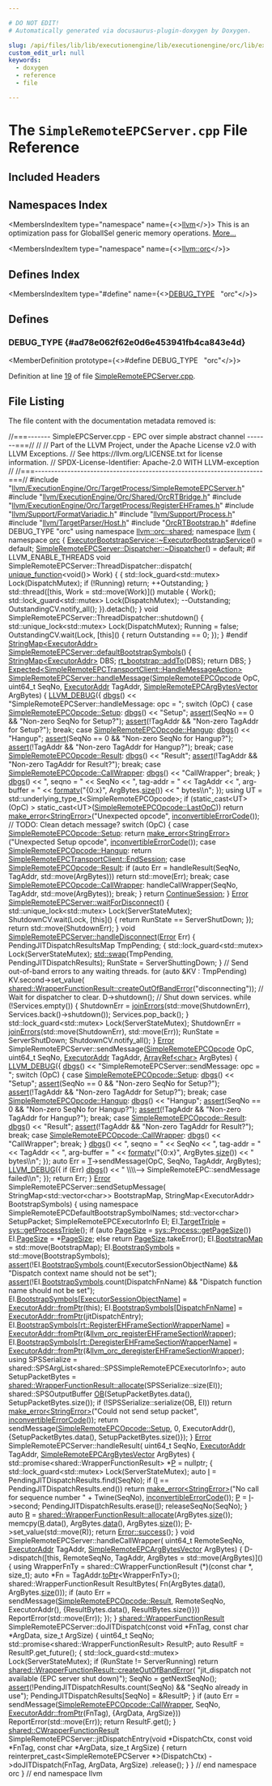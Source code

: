```yaml
---

# DO NOT EDIT!
# Automatically generated via docusaurus-plugin-doxygen by Doxygen.

slug: /api/files/lib/lib/executionengine/lib/executionengine/orc/lib/executionengine/orc/targetprocess/simpleremoteepcserver-cpp
custom_edit_url: null
keywords:
  - doxygen
  - reference
  - file

---
```





# The `SimpleRemoteEPCServer.cpp` File Reference

<DoxygenPage pluginConfig={pluginConfig}>



## Included Headers

<IncludesList>
<IncludesListItem
  filePath="llvm/ExecutionEngine/Orc/TargetProcess/SimpleRemoteEPCServer.h"
  permalink="/docs/api/files/include/include/llvm/include/llvm/executionengine/include/llvm/executionengine/orc/include/llvm/executionengine/orc/targetprocess/simpleremoteepcserver-h"
  isLocal="true" />
<IncludesListItem
  filePath="llvm/ExecutionEngine/Orc/Shared/OrcRTBridge.h"
  permalink="/docs/api/files/include/include/llvm/include/llvm/executionengine/include/llvm/executionengine/orc/include/llvm/executionengine/orc/shared/orcrtbridge-h"
  isLocal="true" />
<IncludesListItem
  filePath="llvm/ExecutionEngine/Orc/TargetProcess/RegisterEHFrames.h"
  permalink="/docs/api/files/include/include/llvm/include/llvm/executionengine/include/llvm/executionengine/orc/include/llvm/executionengine/orc/targetprocess/registerehframes-h"
  isLocal="true" />
<IncludesListItem
  filePath="llvm/Support/FormatVariadic.h"
  permalink="/docs/api/files/include/include/llvm/include/llvm/support/formatvariadic-h"
  isLocal="true" />
<IncludesListItem
  filePath="llvm/Support/Process.h"
  permalink="/docs/api/files/include/include/llvm/include/llvm/support/process-h"
  isLocal="true" />
<IncludesListItem
  filePath="llvm/TargetParser/Host.h"
  permalink="/docs/api/files/include/include/llvm/include/llvm/targetparser/host-h"
  isLocal="true" />
<IncludesListItem
  filePath="OrcRTBootstrap.h"
  permalink="/docs/api/files/lib/lib/executionengine/lib/executionengine/orc/lib/executionengine/orc/targetprocess/orcrtbootstrap-h"
  isLocal="true" />
</IncludesList>

## Namespaces Index

<MembersIndex>

<MembersIndexItem
  type="namespace"
  name={<><a href="/docs/api/namespaces/llvm">llvm</a></>}>
This is an optimization pass for GlobalISel generic memory operations. <a href="/docs/api/namespaces/llvm/#details">More...</a>
</MembersIndexItem>

<MembersIndexItem
  type="namespace"
  name={<><a href="/docs/api/namespaces/llvm/orc">llvm::orc</a></>}>
</MembersIndexItem>

</MembersIndex>

## Defines Index

<MembersIndex>

<MembersIndexItem
  type="#define"
  name={<><a href="#ad78e062f62e0d6e453941fb4ca843e4d">DEBUG&#95;TYPE</a>&nbsp;&nbsp;&nbsp;&quot;orc&quot;</>}>
</MembersIndexItem>

</MembersIndex>


<SectionDefinition>

## Defines

### DEBUG&#95;TYPE {#ad78e062f62e0d6e453941fb4ca843e4d}

<MemberDefinition
  prototype={<>#define DEBUG&#95;TYPE&nbsp;&nbsp;&nbsp;&quot;orc&quot;</>}>

Definition at line <a href="#l00019">19</a> of file <a href="/docs/api/files/lib/lib/executionengine/lib/executionengine/orc/lib/executionengine/orc/targetprocess/simpleremoteepcserver-cpp">SimpleRemoteEPCServer.cpp</a>.
</MemberDefinition>

</SectionDefinition>

## File Listing

The file content with the documentation metadata removed is:

<ProgramListing>

<Link id="l00001" /><CodeLine lineNumber="1"><Highlight kind="comment">//===------- SimpleEPCServer.cpp - EPC over simple abstract channel -------===//</Highlight><Highlight kind="normal"></Highlight></CodeLine>
<Link id="l00002" /><CodeLine lineNumber="2"><Highlight kind="normal"></Highlight><Highlight kind="comment">//</Highlight><Highlight kind="normal"></Highlight></CodeLine>
<Link id="l00003" /><CodeLine lineNumber="3"><Highlight kind="normal"></Highlight><Highlight kind="comment">// Part of the LLVM Project, under the Apache License v2.0 with LLVM Exceptions.</Highlight><Highlight kind="normal"></Highlight></CodeLine>
<Link id="l00004" /><CodeLine lineNumber="4"><Highlight kind="normal"></Highlight><Highlight kind="comment">// See https://llvm.org/LICENSE.txt for license information.</Highlight><Highlight kind="normal"></Highlight></CodeLine>
<Link id="l00005" /><CodeLine lineNumber="5"><Highlight kind="normal"></Highlight><Highlight kind="comment">// SPDX-License-Identifier: Apache-2.0 WITH LLVM-exception</Highlight><Highlight kind="normal"></Highlight></CodeLine>
<Link id="l00006" /><CodeLine lineNumber="6"><Highlight kind="normal"></Highlight><Highlight kind="comment">//</Highlight><Highlight kind="normal"></Highlight></CodeLine>
<Link id="l00007" /><CodeLine lineNumber="7"><Highlight kind="normal"></Highlight><Highlight kind="comment">//===----------------------------------------------------------------------===//</Highlight><Highlight kind="normal"></Highlight></CodeLine>
<Link id="l00008" /><CodeLine lineNumber="8"><Highlight kind="normal"></Highlight></CodeLine>
<Link id="l00009" /><CodeLine lineNumber="9"><Highlight kind="normal"></Highlight><Highlight kind="preprocessor">#include &quot;<a href="/docs/api/files/include/include/llvm/include/llvm/executionengine/include/llvm/executionengine/orc/include/llvm/executionengine/orc/targetprocess/simpleremoteepcserver-h">llvm/ExecutionEngine/Orc/TargetProcess/SimpleRemoteEPCServer.h</a>&quot;</Highlight><Highlight kind="normal"></Highlight></CodeLine>
<Link id="l00010" /><CodeLine lineNumber="10"><Highlight kind="normal"></Highlight></CodeLine>
<Link id="l00011" /><CodeLine lineNumber="11"><Highlight kind="normal"></Highlight><Highlight kind="preprocessor">#include &quot;<a href="/docs/api/files/include/include/llvm/include/llvm/executionengine/include/llvm/executionengine/orc/include/llvm/executionengine/orc/shared/orcrtbridge-h">llvm/ExecutionEngine/Orc/Shared/OrcRTBridge.h</a>&quot;</Highlight><Highlight kind="normal"></Highlight></CodeLine>
<Link id="l00012" /><CodeLine lineNumber="12"><Highlight kind="normal"></Highlight><Highlight kind="preprocessor">#include &quot;<a href="/docs/api/files/include/include/llvm/include/llvm/executionengine/include/llvm/executionengine/orc/include/llvm/executionengine/orc/targetprocess/registerehframes-h">llvm/ExecutionEngine/Orc/TargetProcess/RegisterEHFrames.h</a>&quot;</Highlight><Highlight kind="normal"></Highlight></CodeLine>
<Link id="l00013" /><CodeLine lineNumber="13"><Highlight kind="normal"></Highlight><Highlight kind="preprocessor">#include &quot;<a href="/docs/api/files/include/include/llvm/include/llvm/support/formatvariadic-h">llvm/Support/FormatVariadic.h</a>&quot;</Highlight><Highlight kind="normal"></Highlight></CodeLine>
<Link id="l00014" /><CodeLine lineNumber="14"><Highlight kind="normal"></Highlight><Highlight kind="preprocessor">#include &quot;<a href="/docs/api/files/include/include/llvm/include/llvm/support/process-h">llvm/Support/Process.h</a>&quot;</Highlight><Highlight kind="normal"></Highlight></CodeLine>
<Link id="l00015" /><CodeLine lineNumber="15"><Highlight kind="normal"></Highlight><Highlight kind="preprocessor">#include &quot;<a href="/docs/api/files/include/include/llvm/include/llvm/targetparser/host-h">llvm/TargetParser/Host.h</a>&quot;</Highlight><Highlight kind="normal"></Highlight></CodeLine>
<Link id="l00016" /><CodeLine lineNumber="16"><Highlight kind="normal"></Highlight></CodeLine>
<Link id="l00017" /><CodeLine lineNumber="17"><Highlight kind="normal"></Highlight><Highlight kind="preprocessor">#include &quot;<a href="/docs/api/files/lib/lib/executionengine/lib/executionengine/orc/lib/executionengine/orc/targetprocess/orcrtbootstrap-h">OrcRTBootstrap.h</a>&quot;</Highlight><Highlight kind="normal"></Highlight></CodeLine>
<Link id="l00018" /><CodeLine lineNumber="18"><Highlight kind="normal"></Highlight></CodeLine>
<Link id="l00019" /><CodeLine lineNumber="19" lineLink="#ad78e062f62e0d6e453941fb4ca843e4d"><Highlight kind="normal"></Highlight><Highlight kind="preprocessor">#define DEBUG&#95;TYPE &quot;orc&quot;</Highlight><Highlight kind="normal"></Highlight></CodeLine>
<Link id="l00020" /><CodeLine lineNumber="20"><Highlight kind="normal"></Highlight></CodeLine>
<Link id="l00021" /><CodeLine lineNumber="21"><Highlight kind="normal"></Highlight><Highlight kind="keyword">using namespace </Highlight><Highlight kind="normal"><a href="/docs/api/namespaces/llvm/orc/shared">llvm::orc::shared</a>;</Highlight></CodeLine>
<Link id="l00022" /><CodeLine lineNumber="22"><Highlight kind="normal"></Highlight></CodeLine>
<Link id="l00023" /><CodeLine lineNumber="23"><Highlight kind="normal"></Highlight><Highlight kind="keyword">namespace </Highlight><Highlight kind="normal"><a href="/docs/api/namespaces/llvm">llvm</a> &#123;</Highlight></CodeLine>
<Link id="l00024" /><CodeLine lineNumber="24"><Highlight kind="normal"></Highlight><Highlight kind="keyword">namespace </Highlight><Highlight kind="normal"><a href="/docs/api/namespaces/llvm/orc">orc</a> &#123;</Highlight></CodeLine>
<Link id="l00025" /><CodeLine lineNumber="25"><Highlight kind="normal"></Highlight></CodeLine>
<Link id="l00026" /><CodeLine lineNumber="26"><Highlight kind="normal"><a href="/docs/api/classes/llvm/orc/executorbootstrapservice/#a2d9f6a8c2986c72ab233201463e37190">ExecutorBootstrapService::~ExecutorBootstrapService</a>() = </Highlight><Highlight kind="keywordflow">default</Highlight><Highlight kind="normal">;</Highlight></CodeLine>
<Link id="l00027" /><CodeLine lineNumber="27"><Highlight kind="normal"></Highlight></CodeLine>
<Link id="l00028" /><CodeLine lineNumber="28"><Highlight kind="normal"><a href="/docs/api/classes/llvm/orc/simpleremoteepcserver/dispatcher/#a1fa8e79391c0da2479da4528abcc1664">SimpleRemoteEPCServer::Dispatcher::~Dispatcher</a>() = </Highlight><Highlight kind="keywordflow">default</Highlight><Highlight kind="normal">;</Highlight></CodeLine>
<Link id="l00029" /><CodeLine lineNumber="29"><Highlight kind="normal"></Highlight></CodeLine>
<Link id="l00030" /><CodeLine lineNumber="30"><Highlight kind="normal"></Highlight><Highlight kind="preprocessor">#if LLVM&#95;ENABLE&#95;THREADS</Highlight><Highlight kind="normal"></Highlight></CodeLine>
<Link id="l00031" /><CodeLine lineNumber="31"><Highlight kind="normal"></Highlight><Highlight kind="keywordtype">void</Highlight><Highlight kind="normal"> SimpleRemoteEPCServer::ThreadDispatcher::dispatch(</Highlight></CodeLine>
<Link id="l00032" /><CodeLine lineNumber="32"><Highlight kind="normal">    <a href="/docs/api/classes/llvm/unique-function">unique&#95;function</a>&lt;</Highlight><Highlight kind="keywordtype">void</Highlight><Highlight kind="normal">()&gt; Work) &#123;</Highlight></CodeLine>
<Link id="l00033" /><CodeLine lineNumber="33"><Highlight kind="normal">  &#123;</Highlight></CodeLine>
<Link id="l00034" /><CodeLine lineNumber="34"><Highlight kind="normal">    std::lock&#95;guard&lt;std::mutex&gt; Lock(DispatchMutex);</Highlight></CodeLine>
<Link id="l00035" /><CodeLine lineNumber="35"><Highlight kind="normal">    </Highlight><Highlight kind="keywordflow">if</Highlight><Highlight kind="normal"> (!Running)</Highlight></CodeLine>
<Link id="l00036" /><CodeLine lineNumber="36"><Highlight kind="normal">      </Highlight><Highlight kind="keywordflow">return</Highlight><Highlight kind="normal">;</Highlight></CodeLine>
<Link id="l00037" /><CodeLine lineNumber="37"><Highlight kind="normal">    ++Outstanding;</Highlight></CodeLine>
<Link id="l00038" /><CodeLine lineNumber="38"><Highlight kind="normal">  &#125;</Highlight></CodeLine>
<Link id="l00039" /><CodeLine lineNumber="39"><Highlight kind="normal"></Highlight></CodeLine>
<Link id="l00040" /><CodeLine lineNumber="40"><Highlight kind="normal">  std::thread(&#91;</Highlight><Highlight kind="keyword">this</Highlight><Highlight kind="normal">, Work = std::move(Work)&#93;() </Highlight><Highlight kind="keyword">mutable</Highlight><Highlight kind="normal"> &#123;</Highlight></CodeLine>
<Link id="l00041" /><CodeLine lineNumber="41"><Highlight kind="normal">    Work();</Highlight></CodeLine>
<Link id="l00042" /><CodeLine lineNumber="42"><Highlight kind="normal">    std::lock&#95;guard&lt;std::mutex&gt; Lock(DispatchMutex);</Highlight></CodeLine>
<Link id="l00043" /><CodeLine lineNumber="43"><Highlight kind="normal">    --Outstanding;</Highlight></CodeLine>
<Link id="l00044" /><CodeLine lineNumber="44"><Highlight kind="normal">    OutstandingCV.notify&#95;all();</Highlight></CodeLine>
<Link id="l00045" /><CodeLine lineNumber="45"><Highlight kind="normal">  &#125;).detach();</Highlight></CodeLine>
<Link id="l00046" /><CodeLine lineNumber="46"><Highlight kind="normal">&#125;</Highlight></CodeLine>
<Link id="l00047" /><CodeLine lineNumber="47"><Highlight kind="normal"></Highlight></CodeLine>
<Link id="l00048" /><CodeLine lineNumber="48"><Highlight kind="normal"></Highlight><Highlight kind="keywordtype">void</Highlight><Highlight kind="normal"> SimpleRemoteEPCServer::ThreadDispatcher::shutdown() &#123;</Highlight></CodeLine>
<Link id="l00049" /><CodeLine lineNumber="49"><Highlight kind="normal">  std::unique&#95;lock&lt;std::mutex&gt; Lock(DispatchMutex);</Highlight></CodeLine>
<Link id="l00050" /><CodeLine lineNumber="50"><Highlight kind="normal">  Running = </Highlight><Highlight kind="keyword">false</Highlight><Highlight kind="normal">;</Highlight></CodeLine>
<Link id="l00051" /><CodeLine lineNumber="51"><Highlight kind="normal">  OutstandingCV.wait(Lock, &#91;</Highlight><Highlight kind="keyword">this</Highlight><Highlight kind="normal">&#93;() &#123; </Highlight><Highlight kind="keywordflow">return</Highlight><Highlight kind="normal"> Outstanding == 0; &#125;);</Highlight></CodeLine>
<Link id="l00052" /><CodeLine lineNumber="52"><Highlight kind="normal">&#125;</Highlight></CodeLine>
<Link id="l00053" /><CodeLine lineNumber="53"><Highlight kind="normal"></Highlight><Highlight kind="preprocessor">#endif</Highlight><Highlight kind="normal"></Highlight></CodeLine>
<Link id="l00054" /><CodeLine lineNumber="54"><Highlight kind="normal"></Highlight></CodeLine>
<Link id="l00055" /><CodeLine lineNumber="55" lineLink="/docs/api/classes/llvm/orc/simpleremoteepcserver/#a0d4f063da3bf0cb25ecdf1d8efb56b11"><Highlight kind="normal"><a href="/docs/api/classes/llvm/stringmap">StringMap&lt;ExecutorAddr&gt;</a> <a href="/docs/api/classes/llvm/orc/simpleremoteepcserver/#a0d4f063da3bf0cb25ecdf1d8efb56b11">SimpleRemoteEPCServer::defaultBootstrapSymbols</a>() &#123;</Highlight></CodeLine>
<Link id="l00056" /><CodeLine lineNumber="56"><Highlight kind="normal">  <a href="/docs/api/classes/llvm/stringmap">StringMap&lt;ExecutorAddr&gt;</a> DBS;</Highlight></CodeLine>
<Link id="l00057" /><CodeLine lineNumber="57"><Highlight kind="normal">  <a href="/docs/api/namespaces/llvm/orc/rt-bootstrap/#a80380ad8a5c79d75366b0c1d968a4b7c">rt&#95;bootstrap::addTo</a>(DBS);</Highlight></CodeLine>
<Link id="l00058" /><CodeLine lineNumber="58"><Highlight kind="normal">  </Highlight><Highlight kind="keywordflow">return</Highlight><Highlight kind="normal"> DBS;</Highlight></CodeLine>
<Link id="l00059" /><CodeLine lineNumber="59"><Highlight kind="normal">&#125;</Highlight></CodeLine>
<Link id="l00060" /><CodeLine lineNumber="60"><Highlight kind="normal"></Highlight></CodeLine>
<Link id="l00061" /><CodeLine lineNumber="61"><Highlight kind="normal"><a href="/docs/api/classes/llvm/expected">Expected&lt;SimpleRemoteEPCTransportClient::HandleMessageAction&gt;</a></Highlight></CodeLine>
<Link id="l00062" /><CodeLine lineNumber="62" lineLink="/docs/api/classes/llvm/orc/simpleremoteepcserver/#a7cebd705ee395af11d16ce83bad8060e"><Highlight kind="normal"><a href="/docs/api/classes/llvm/orc/simpleremoteepcserver/#a7cebd705ee395af11d16ce83bad8060e">SimpleRemoteEPCServer::handleMessage</a>(<a href="/docs/api/namespaces/llvm/orc/#a1448b52253eb43f8f07b7f5d94336a47">SimpleRemoteEPCOpcode</a> OpC, uint64&#95;t SeqNo,</Highlight></CodeLine>
<Link id="l00063" /><CodeLine lineNumber="63"><Highlight kind="normal">                                     <a href="/docs/api/classes/llvm/orc/executoraddr">ExecutorAddr</a> TagAddr,</Highlight></CodeLine>
<Link id="l00064" /><CodeLine lineNumber="64"><Highlight kind="normal">                                     <a href="/docs/api/namespaces/llvm/orc/#a7b57ebab4d32c81530df07ac39a3b0ca">SimpleRemoteEPCArgBytesVector</a> ArgBytes) &#123;</Highlight></CodeLine>
<Link id="l00065" /><CodeLine lineNumber="65"><Highlight kind="normal"></Highlight></CodeLine>
<Link id="l00066" /><CodeLine lineNumber="66"><Highlight kind="normal">  <a href="/docs/api/files/include/include/llvm/include/llvm/support/debug-h/#a196897517069dda1bdb549e24468f7d7">LLVM&#95;DEBUG</a>(&#123;</Highlight></CodeLine>
<Link id="l00067" /><CodeLine lineNumber="67"><Highlight kind="normal">    <a href="/docs/api/namespaces/llvm/#a7c46c742c31be54870e2038048e6b391">dbgs</a>() &lt;&lt; </Highlight><Highlight kind="stringliteral">&quot;SimpleRemoteEPCServer::handleMessage: opc = &quot;</Highlight><Highlight kind="normal">;</Highlight></CodeLine>
<Link id="l00068" /><CodeLine lineNumber="68"><Highlight kind="normal">    </Highlight><Highlight kind="keywordflow">switch</Highlight><Highlight kind="normal"> (OpC) &#123;</Highlight></CodeLine>
<Link id="l00069" /><CodeLine lineNumber="69"><Highlight kind="normal">    </Highlight><Highlight kind="keywordflow">case</Highlight><Highlight kind="normal"> <a href="/docs/api/namespaces/llvm/orc/#a1448b52253eb43f8f07b7f5d94336a47aad2376beebecdcf7846ba973fa1a005b">SimpleRemoteEPCOpcode::Setup</a>:</Highlight></CodeLine>
<Link id="l00070" /><CodeLine lineNumber="70"><Highlight kind="normal">      <a href="/docs/api/namespaces/llvm/#a7c46c742c31be54870e2038048e6b391">dbgs</a>() &lt;&lt; </Highlight><Highlight kind="stringliteral">&quot;Setup&quot;</Highlight><Highlight kind="normal">;</Highlight></CodeLine>
<Link id="l00071" /><CodeLine lineNumber="71"><Highlight kind="normal">      <a href="/docs/api/files/lib/lib/target/lib/target/amdgpu/silowercontrolflow-cpp/#a4868c5d81c5ccc98c47aeab6244346a0">assert</a>(SeqNo == 0 &amp;&amp; </Highlight><Highlight kind="stringliteral">&quot;Non-zero SeqNo for Setup?&quot;</Highlight><Highlight kind="normal">);</Highlight></CodeLine>
<Link id="l00072" /><CodeLine lineNumber="72"><Highlight kind="normal">      <a href="/docs/api/files/lib/lib/target/lib/target/amdgpu/silowercontrolflow-cpp/#a4868c5d81c5ccc98c47aeab6244346a0">assert</a>(!TagAddr &amp;&amp; </Highlight><Highlight kind="stringliteral">&quot;Non-zero TagAddr for Setup?&quot;</Highlight><Highlight kind="normal">);</Highlight></CodeLine>
<Link id="l00073" /><CodeLine lineNumber="73"><Highlight kind="normal">      </Highlight><Highlight kind="keywordflow">break</Highlight><Highlight kind="normal">;</Highlight></CodeLine>
<Link id="l00074" /><CodeLine lineNumber="74"><Highlight kind="normal">    </Highlight><Highlight kind="keywordflow">case</Highlight><Highlight kind="normal"> <a href="/docs/api/namespaces/llvm/orc/#a1448b52253eb43f8f07b7f5d94336a47a77bd384c19f071f8d0579398b90df0b6">SimpleRemoteEPCOpcode::Hangup</a>:</Highlight></CodeLine>
<Link id="l00075" /><CodeLine lineNumber="75"><Highlight kind="normal">      <a href="/docs/api/namespaces/llvm/#a7c46c742c31be54870e2038048e6b391">dbgs</a>() &lt;&lt; </Highlight><Highlight kind="stringliteral">&quot;Hangup&quot;</Highlight><Highlight kind="normal">;</Highlight></CodeLine>
<Link id="l00076" /><CodeLine lineNumber="76"><Highlight kind="normal">      <a href="/docs/api/files/lib/lib/target/lib/target/amdgpu/silowercontrolflow-cpp/#a4868c5d81c5ccc98c47aeab6244346a0">assert</a>(SeqNo == 0 &amp;&amp; </Highlight><Highlight kind="stringliteral">&quot;Non-zero SeqNo for Hangup?&quot;</Highlight><Highlight kind="normal">);</Highlight></CodeLine>
<Link id="l00077" /><CodeLine lineNumber="77"><Highlight kind="normal">      <a href="/docs/api/files/lib/lib/target/lib/target/amdgpu/silowercontrolflow-cpp/#a4868c5d81c5ccc98c47aeab6244346a0">assert</a>(!TagAddr &amp;&amp; </Highlight><Highlight kind="stringliteral">&quot;Non-zero TagAddr for Hangup?&quot;</Highlight><Highlight kind="normal">);</Highlight></CodeLine>
<Link id="l00078" /><CodeLine lineNumber="78"><Highlight kind="normal">      </Highlight><Highlight kind="keywordflow">break</Highlight><Highlight kind="normal">;</Highlight></CodeLine>
<Link id="l00079" /><CodeLine lineNumber="79"><Highlight kind="normal">    </Highlight><Highlight kind="keywordflow">case</Highlight><Highlight kind="normal"> <a href="/docs/api/namespaces/llvm/orc/#a1448b52253eb43f8f07b7f5d94336a47a8eea62084ca7e541d918e823422bd82e">SimpleRemoteEPCOpcode::Result</a>:</Highlight></CodeLine>
<Link id="l00080" /><CodeLine lineNumber="80"><Highlight kind="normal">      <a href="/docs/api/namespaces/llvm/#a7c46c742c31be54870e2038048e6b391">dbgs</a>() &lt;&lt; </Highlight><Highlight kind="stringliteral">&quot;Result&quot;</Highlight><Highlight kind="normal">;</Highlight></CodeLine>
<Link id="l00081" /><CodeLine lineNumber="81"><Highlight kind="normal">      <a href="/docs/api/files/lib/lib/target/lib/target/amdgpu/silowercontrolflow-cpp/#a4868c5d81c5ccc98c47aeab6244346a0">assert</a>(!TagAddr &amp;&amp; </Highlight><Highlight kind="stringliteral">&quot;Non-zero TagAddr for Result?&quot;</Highlight><Highlight kind="normal">);</Highlight></CodeLine>
<Link id="l00082" /><CodeLine lineNumber="82"><Highlight kind="normal">      </Highlight><Highlight kind="keywordflow">break</Highlight><Highlight kind="normal">;</Highlight></CodeLine>
<Link id="l00083" /><CodeLine lineNumber="83"><Highlight kind="normal">    </Highlight><Highlight kind="keywordflow">case</Highlight><Highlight kind="normal"> <a href="/docs/api/namespaces/llvm/orc/#a1448b52253eb43f8f07b7f5d94336a47a0fe959195d2bfd3ccc5cd9c358c4b561">SimpleRemoteEPCOpcode::CallWrapper</a>:</Highlight></CodeLine>
<Link id="l00084" /><CodeLine lineNumber="84"><Highlight kind="normal">      <a href="/docs/api/namespaces/llvm/#a7c46c742c31be54870e2038048e6b391">dbgs</a>() &lt;&lt; </Highlight><Highlight kind="stringliteral">&quot;CallWrapper&quot;</Highlight><Highlight kind="normal">;</Highlight></CodeLine>
<Link id="l00085" /><CodeLine lineNumber="85"><Highlight kind="normal">      </Highlight><Highlight kind="keywordflow">break</Highlight><Highlight kind="normal">;</Highlight></CodeLine>
<Link id="l00086" /><CodeLine lineNumber="86"><Highlight kind="normal">    &#125;</Highlight></CodeLine>
<Link id="l00087" /><CodeLine lineNumber="87"><Highlight kind="normal">    <a href="/docs/api/namespaces/llvm/#a7c46c742c31be54870e2038048e6b391">dbgs</a>() &lt;&lt; </Highlight><Highlight kind="stringliteral">&quot;, seqno = &quot;</Highlight><Highlight kind="normal"> &lt;&lt; SeqNo &lt;&lt; </Highlight><Highlight kind="stringliteral">&quot;, tag-addr = &quot;</Highlight><Highlight kind="normal"> &lt;&lt; TagAddr</Highlight></CodeLine>
<Link id="l00088" /><CodeLine lineNumber="88"><Highlight kind="normal">           &lt;&lt; </Highlight><Highlight kind="stringliteral">&quot;, arg-buffer = &quot;</Highlight><Highlight kind="normal"> &lt;&lt; <a href="/docs/api/namespaces/llvm/#a653cce37b80c03eebe7a00520a8eabb6">formatv</a>(</Highlight><Highlight kind="stringliteral">&quot;&#123;0:x&#125;&quot;</Highlight><Highlight kind="normal">, ArgBytes.<a href="/docs/api/classes/llvm/smallvectortemplatecommon/#a1c479a8c434377c2b8cb056bdfdfc201">size</a>())</Highlight></CodeLine>
<Link id="l00089" /><CodeLine lineNumber="89"><Highlight kind="normal">           &lt;&lt; </Highlight><Highlight kind="stringliteral">&quot; bytes\\n&quot;</Highlight><Highlight kind="normal">;</Highlight></CodeLine>
<Link id="l00090" /><CodeLine lineNumber="90"><Highlight kind="normal">  &#125;);</Highlight></CodeLine>
<Link id="l00091" /><CodeLine lineNumber="91"><Highlight kind="normal"></Highlight></CodeLine>
<Link id="l00092" /><CodeLine lineNumber="92"><Highlight kind="normal">  </Highlight><Highlight kind="keyword">using </Highlight><Highlight kind="normal">UT = std::underlying&#95;type&#95;t&lt;SimpleRemoteEPCOpcode&gt;;</Highlight></CodeLine>
<Link id="l00093" /><CodeLine lineNumber="93"><Highlight kind="normal">  </Highlight><Highlight kind="keywordflow">if</Highlight><Highlight kind="normal"> (</Highlight><Highlight kind="keyword">static&#95;cast&lt;</Highlight><Highlight kind="normal">UT</Highlight><Highlight kind="keyword">&gt;</Highlight><Highlight kind="normal">(OpC) &gt; </Highlight><Highlight kind="keyword">static&#95;cast&lt;</Highlight><Highlight kind="normal">UT</Highlight><Highlight kind="keyword">&gt;</Highlight><Highlight kind="normal">(<a href="/docs/api/namespaces/llvm/orc/#a1448b52253eb43f8f07b7f5d94336a47ac1412e64d00512f6facfacd333f8c2b3">SimpleRemoteEPCOpcode::LastOpC</a>))</Highlight></CodeLine>
<Link id="l00094" /><CodeLine lineNumber="94"><Highlight kind="normal">    </Highlight><Highlight kind="keywordflow">return</Highlight><Highlight kind="normal"> <a href="/docs/api/namespaces/llvm/#a9999bd897fc8a1648bd69b36fee2d357">make&#95;error&lt;StringError&gt;</a>(</Highlight><Highlight kind="stringliteral">&quot;Unexpected opcode&quot;</Highlight><Highlight kind="normal">,</Highlight></CodeLine>
<Link id="l00095" /><CodeLine lineNumber="95"><Highlight kind="normal">                                   <a href="/docs/api/namespaces/llvm/#a2b43c21951d0948b34bcf7019949032d">inconvertibleErrorCode</a>());</Highlight></CodeLine>
<Link id="l00096" /><CodeLine lineNumber="96"><Highlight kind="normal"></Highlight></CodeLine>
<Link id="l00097" /><CodeLine lineNumber="97"><Highlight kind="normal">  </Highlight><Highlight kind="comment">// TODO: Clean detach message?</Highlight><Highlight kind="normal"></Highlight></CodeLine>
<Link id="l00098" /><CodeLine lineNumber="98"><Highlight kind="normal">  </Highlight><Highlight kind="keywordflow">switch</Highlight><Highlight kind="normal"> (OpC) &#123;</Highlight></CodeLine>
<Link id="l00099" /><CodeLine lineNumber="99"><Highlight kind="normal">  </Highlight><Highlight kind="keywordflow">case</Highlight><Highlight kind="normal"> <a href="/docs/api/namespaces/llvm/orc/#a1448b52253eb43f8f07b7f5d94336a47aad2376beebecdcf7846ba973fa1a005b">SimpleRemoteEPCOpcode::Setup</a>:</Highlight></CodeLine>
<Link id="l00100" /><CodeLine lineNumber="100"><Highlight kind="normal">    </Highlight><Highlight kind="keywordflow">return</Highlight><Highlight kind="normal"> <a href="/docs/api/namespaces/llvm/#a9999bd897fc8a1648bd69b36fee2d357">make&#95;error&lt;StringError&gt;</a>(</Highlight><Highlight kind="stringliteral">&quot;Unexpected Setup opcode&quot;</Highlight><Highlight kind="normal">,</Highlight></CodeLine>
<Link id="l00101" /><CodeLine lineNumber="101"><Highlight kind="normal">                                   <a href="/docs/api/namespaces/llvm/#a2b43c21951d0948b34bcf7019949032d">inconvertibleErrorCode</a>());</Highlight></CodeLine>
<Link id="l00102" /><CodeLine lineNumber="102"><Highlight kind="normal">  </Highlight><Highlight kind="keywordflow">case</Highlight><Highlight kind="normal"> <a href="/docs/api/namespaces/llvm/orc/#a1448b52253eb43f8f07b7f5d94336a47a77bd384c19f071f8d0579398b90df0b6">SimpleRemoteEPCOpcode::Hangup</a>:</Highlight></CodeLine>
<Link id="l00103" /><CodeLine lineNumber="103"><Highlight kind="normal">    </Highlight><Highlight kind="keywordflow">return</Highlight><Highlight kind="normal"> <a href="/docs/api/classes/llvm/orc/simpleremoteepctransportclient/#a0cae86f42eaefdba4b602c77afb1e035abd48e7a3495d02791216dca8b8ad1837">SimpleRemoteEPCTransportClient::EndSession</a>;</Highlight></CodeLine>
<Link id="l00104" /><CodeLine lineNumber="104"><Highlight kind="normal">  </Highlight><Highlight kind="keywordflow">case</Highlight><Highlight kind="normal"> <a href="/docs/api/namespaces/llvm/orc/#a1448b52253eb43f8f07b7f5d94336a47a8eea62084ca7e541d918e823422bd82e">SimpleRemoteEPCOpcode::Result</a>:</Highlight></CodeLine>
<Link id="l00105" /><CodeLine lineNumber="105"><Highlight kind="normal">    </Highlight><Highlight kind="keywordflow">if</Highlight><Highlight kind="normal"> (</Highlight><Highlight kind="keyword">auto</Highlight><Highlight kind="normal"> Err = handleResult(SeqNo, TagAddr, std::move(ArgBytes)))</Highlight></CodeLine>
<Link id="l00106" /><CodeLine lineNumber="106"><Highlight kind="normal">      </Highlight><Highlight kind="keywordflow">return</Highlight><Highlight kind="normal"> std::move(Err);</Highlight></CodeLine>
<Link id="l00107" /><CodeLine lineNumber="107"><Highlight kind="normal">    </Highlight><Highlight kind="keywordflow">break</Highlight><Highlight kind="normal">;</Highlight></CodeLine>
<Link id="l00108" /><CodeLine lineNumber="108"><Highlight kind="normal">  </Highlight><Highlight kind="keywordflow">case</Highlight><Highlight kind="normal"> <a href="/docs/api/namespaces/llvm/orc/#a1448b52253eb43f8f07b7f5d94336a47a0fe959195d2bfd3ccc5cd9c358c4b561">SimpleRemoteEPCOpcode::CallWrapper</a>:</Highlight></CodeLine>
<Link id="l00109" /><CodeLine lineNumber="109"><Highlight kind="normal">    handleCallWrapper(SeqNo, TagAddr, std::move(ArgBytes));</Highlight></CodeLine>
<Link id="l00110" /><CodeLine lineNumber="110"><Highlight kind="normal">    </Highlight><Highlight kind="keywordflow">break</Highlight><Highlight kind="normal">;</Highlight></CodeLine>
<Link id="l00111" /><CodeLine lineNumber="111"><Highlight kind="normal">  &#125;</Highlight></CodeLine>
<Link id="l00112" /><CodeLine lineNumber="112"><Highlight kind="normal">  </Highlight><Highlight kind="keywordflow">return</Highlight><Highlight kind="normal"> <a href="/docs/api/classes/llvm/orc/simpleremoteepctransportclient/#a0cae86f42eaefdba4b602c77afb1e035a5e8b6f0100b3a1ab9b994fc190a1b14d">ContinueSession</a>;</Highlight></CodeLine>
<Link id="l00113" /><CodeLine lineNumber="113"><Highlight kind="normal">&#125;</Highlight></CodeLine>
<Link id="l00114" /><CodeLine lineNumber="114"><Highlight kind="normal"></Highlight></CodeLine>
<Link id="l00115" /><CodeLine lineNumber="115" lineLink="/docs/api/classes/llvm/orc/simpleremoteepcserver/#ae259ce83b3dc0da12f3e72749392bfe0"><Highlight kind="normal"><a href="/docs/api/classes/llvm/error">Error</a> <a href="/docs/api/classes/llvm/orc/simpleremoteepcserver/#ae259ce83b3dc0da12f3e72749392bfe0">SimpleRemoteEPCServer::waitForDisconnect</a>() &#123;</Highlight></CodeLine>
<Link id="l00116" /><CodeLine lineNumber="116"><Highlight kind="normal">  std::unique&#95;lock&lt;std::mutex&gt; Lock(ServerStateMutex);</Highlight></CodeLine>
<Link id="l00117" /><CodeLine lineNumber="117"><Highlight kind="normal">  ShutdownCV.wait(Lock, &#91;</Highlight><Highlight kind="keyword">this</Highlight><Highlight kind="normal">&#93;() &#123; </Highlight><Highlight kind="keywordflow">return</Highlight><Highlight kind="normal"> RunState == ServerShutDown; &#125;);</Highlight></CodeLine>
<Link id="l00118" /><CodeLine lineNumber="118"><Highlight kind="normal">  </Highlight><Highlight kind="keywordflow">return</Highlight><Highlight kind="normal"> std::move(ShutdownErr);</Highlight></CodeLine>
<Link id="l00119" /><CodeLine lineNumber="119"><Highlight kind="normal">&#125;</Highlight></CodeLine>
<Link id="l00120" /><CodeLine lineNumber="120"><Highlight kind="normal"></Highlight></CodeLine>
<Link id="l00121" /><CodeLine lineNumber="121" lineLink="/docs/api/classes/llvm/orc/simpleremoteepcserver/#aae9a77420cb32624ef47463b05ac6cb6"><Highlight kind="normal"></Highlight><Highlight kind="keywordtype">void</Highlight><Highlight kind="normal"> <a href="/docs/api/classes/llvm/orc/simpleremoteepcserver/#aae9a77420cb32624ef47463b05ac6cb6">SimpleRemoteEPCServer::handleDisconnect</a>(<a href="/docs/api/classes/llvm/error">Error</a> Err) &#123;</Highlight></CodeLine>
<Link id="l00122" /><CodeLine lineNumber="122"><Highlight kind="normal">  PendingJITDispatchResultsMap TmpPending;</Highlight></CodeLine>
<Link id="l00123" /><CodeLine lineNumber="123"><Highlight kind="normal"></Highlight></CodeLine>
<Link id="l00124" /><CodeLine lineNumber="124"><Highlight kind="normal">  &#123;</Highlight></CodeLine>
<Link id="l00125" /><CodeLine lineNumber="125"><Highlight kind="normal">    std::lock&#95;guard&lt;std::mutex&gt; Lock(ServerStateMutex);</Highlight></CodeLine>
<Link id="l00126" /><CodeLine lineNumber="126"><Highlight kind="normal">    <a href="/docs/api/namespaces/std/#ab8424022895aee3e366fb9a32f2883cb">std::swap</a>(TmpPending, PendingJITDispatchResults);</Highlight></CodeLine>
<Link id="l00127" /><CodeLine lineNumber="127"><Highlight kind="normal">    RunState = ServerShuttingDown;</Highlight></CodeLine>
<Link id="l00128" /><CodeLine lineNumber="128"><Highlight kind="normal">  &#125;</Highlight></CodeLine>
<Link id="l00129" /><CodeLine lineNumber="129"><Highlight kind="normal"></Highlight></CodeLine>
<Link id="l00130" /><CodeLine lineNumber="130"><Highlight kind="normal">  </Highlight><Highlight kind="comment">// Send out-of-band errors to any waiting threads.</Highlight><Highlight kind="normal"></Highlight></CodeLine>
<Link id="l00131" /><CodeLine lineNumber="131"><Highlight kind="normal">  </Highlight><Highlight kind="keywordflow">for</Highlight><Highlight kind="normal"> (</Highlight><Highlight kind="keyword">auto</Highlight><Highlight kind="normal"> &amp;KV : TmpPending)</Highlight></CodeLine>
<Link id="l00132" /><CodeLine lineNumber="132"><Highlight kind="normal">    KV.second-&gt;set&#95;value(</Highlight></CodeLine>
<Link id="l00133" /><CodeLine lineNumber="133"><Highlight kind="normal">        <a href="/docs/api/classes/llvm/orc/shared/wrapperfunctionresult/#ae0a341aa5651a0e6b296119ad73cdef5">shared::WrapperFunctionResult::createOutOfBandError</a>(</Highlight><Highlight kind="stringliteral">&quot;disconnecting&quot;</Highlight><Highlight kind="normal">));</Highlight></CodeLine>
<Link id="l00134" /><CodeLine lineNumber="134"><Highlight kind="normal"></Highlight></CodeLine>
<Link id="l00135" /><CodeLine lineNumber="135"><Highlight kind="normal">  </Highlight><Highlight kind="comment">// Wait for dispatcher to clear.</Highlight><Highlight kind="normal"></Highlight></CodeLine>
<Link id="l00136" /><CodeLine lineNumber="136"><Highlight kind="normal">  D-&gt;shutdown();</Highlight></CodeLine>
<Link id="l00137" /><CodeLine lineNumber="137"><Highlight kind="normal"></Highlight></CodeLine>
<Link id="l00138" /><CodeLine lineNumber="138"><Highlight kind="normal">  </Highlight><Highlight kind="comment">// Shut down services.</Highlight><Highlight kind="normal"></Highlight></CodeLine>
<Link id="l00139" /><CodeLine lineNumber="139"><Highlight kind="normal">  </Highlight><Highlight kind="keywordflow">while</Highlight><Highlight kind="normal"> (!Services.empty()) &#123;</Highlight></CodeLine>
<Link id="l00140" /><CodeLine lineNumber="140"><Highlight kind="normal">    ShutdownErr =</Highlight></CodeLine>
<Link id="l00141" /><CodeLine lineNumber="141"><Highlight kind="normal">      <a href="/docs/api/namespaces/llvm/#a71210b99d2ef87236d8505c1771a7ab1">joinErrors</a>(std::move(ShutdownErr), Services.back()-&gt;shutdown());</Highlight></CodeLine>
<Link id="l00142" /><CodeLine lineNumber="142"><Highlight kind="normal">    Services.pop&#95;back();</Highlight></CodeLine>
<Link id="l00143" /><CodeLine lineNumber="143"><Highlight kind="normal">  &#125;</Highlight></CodeLine>
<Link id="l00144" /><CodeLine lineNumber="144"><Highlight kind="normal"></Highlight></CodeLine>
<Link id="l00145" /><CodeLine lineNumber="145"><Highlight kind="normal">  std::lock&#95;guard&lt;std::mutex&gt; Lock(ServerStateMutex);</Highlight></CodeLine>
<Link id="l00146" /><CodeLine lineNumber="146"><Highlight kind="normal">  ShutdownErr = <a href="/docs/api/namespaces/llvm/#a71210b99d2ef87236d8505c1771a7ab1">joinErrors</a>(std::move(ShutdownErr), std::move(Err));</Highlight></CodeLine>
<Link id="l00147" /><CodeLine lineNumber="147"><Highlight kind="normal">  RunState = ServerShutDown;</Highlight></CodeLine>
<Link id="l00148" /><CodeLine lineNumber="148"><Highlight kind="normal">  ShutdownCV.notify&#95;all();</Highlight></CodeLine>
<Link id="l00149" /><CodeLine lineNumber="149"><Highlight kind="normal">&#125;</Highlight></CodeLine>
<Link id="l00150" /><CodeLine lineNumber="150"><Highlight kind="normal"></Highlight></CodeLine>
<Link id="l00151" /><CodeLine lineNumber="151"><Highlight kind="normal"><a href="/docs/api/classes/llvm/error">Error</a> SimpleRemoteEPCServer::sendMessage(<a href="/docs/api/namespaces/llvm/orc/#a1448b52253eb43f8f07b7f5d94336a47">SimpleRemoteEPCOpcode</a> OpC,</Highlight></CodeLine>
<Link id="l00152" /><CodeLine lineNumber="152"><Highlight kind="normal">                                         uint64&#95;t SeqNo, <a href="/docs/api/classes/llvm/orc/executoraddr">ExecutorAddr</a> TagAddr,</Highlight></CodeLine>
<Link id="l00153" /><CodeLine lineNumber="153"><Highlight kind="normal">                                         <a href="/docs/api/classes/llvm/arrayref">ArrayRef&lt;char&gt;</a> ArgBytes) &#123;</Highlight></CodeLine>
<Link id="l00154" /><CodeLine lineNumber="154"><Highlight kind="normal"></Highlight></CodeLine>
<Link id="l00155" /><CodeLine lineNumber="155"><Highlight kind="normal">  <a href="/docs/api/files/include/include/llvm/include/llvm/support/debug-h/#a196897517069dda1bdb549e24468f7d7">LLVM&#95;DEBUG</a>(&#123;</Highlight></CodeLine>
<Link id="l00156" /><CodeLine lineNumber="156"><Highlight kind="normal">    <a href="/docs/api/namespaces/llvm/#a7c46c742c31be54870e2038048e6b391">dbgs</a>() &lt;&lt; </Highlight><Highlight kind="stringliteral">&quot;SimpleRemoteEPCServer::sendMessage: opc = &quot;</Highlight><Highlight kind="normal">;</Highlight></CodeLine>
<Link id="l00157" /><CodeLine lineNumber="157"><Highlight kind="normal">    </Highlight><Highlight kind="keywordflow">switch</Highlight><Highlight kind="normal"> (OpC) &#123;</Highlight></CodeLine>
<Link id="l00158" /><CodeLine lineNumber="158"><Highlight kind="normal">    </Highlight><Highlight kind="keywordflow">case</Highlight><Highlight kind="normal"> <a href="/docs/api/namespaces/llvm/orc/#a1448b52253eb43f8f07b7f5d94336a47aad2376beebecdcf7846ba973fa1a005b">SimpleRemoteEPCOpcode::Setup</a>:</Highlight></CodeLine>
<Link id="l00159" /><CodeLine lineNumber="159"><Highlight kind="normal">      <a href="/docs/api/namespaces/llvm/#a7c46c742c31be54870e2038048e6b391">dbgs</a>() &lt;&lt; </Highlight><Highlight kind="stringliteral">&quot;Setup&quot;</Highlight><Highlight kind="normal">;</Highlight></CodeLine>
<Link id="l00160" /><CodeLine lineNumber="160"><Highlight kind="normal">      <a href="/docs/api/files/lib/lib/target/lib/target/amdgpu/silowercontrolflow-cpp/#a4868c5d81c5ccc98c47aeab6244346a0">assert</a>(SeqNo == 0 &amp;&amp; </Highlight><Highlight kind="stringliteral">&quot;Non-zero SeqNo for Setup?&quot;</Highlight><Highlight kind="normal">);</Highlight></CodeLine>
<Link id="l00161" /><CodeLine lineNumber="161"><Highlight kind="normal">      <a href="/docs/api/files/lib/lib/target/lib/target/amdgpu/silowercontrolflow-cpp/#a4868c5d81c5ccc98c47aeab6244346a0">assert</a>(!TagAddr &amp;&amp; </Highlight><Highlight kind="stringliteral">&quot;Non-zero TagAddr for Setup?&quot;</Highlight><Highlight kind="normal">);</Highlight></CodeLine>
<Link id="l00162" /><CodeLine lineNumber="162"><Highlight kind="normal">      </Highlight><Highlight kind="keywordflow">break</Highlight><Highlight kind="normal">;</Highlight></CodeLine>
<Link id="l00163" /><CodeLine lineNumber="163"><Highlight kind="normal">    </Highlight><Highlight kind="keywordflow">case</Highlight><Highlight kind="normal"> <a href="/docs/api/namespaces/llvm/orc/#a1448b52253eb43f8f07b7f5d94336a47a77bd384c19f071f8d0579398b90df0b6">SimpleRemoteEPCOpcode::Hangup</a>:</Highlight></CodeLine>
<Link id="l00164" /><CodeLine lineNumber="164"><Highlight kind="normal">      <a href="/docs/api/namespaces/llvm/#a7c46c742c31be54870e2038048e6b391">dbgs</a>() &lt;&lt; </Highlight><Highlight kind="stringliteral">&quot;Hangup&quot;</Highlight><Highlight kind="normal">;</Highlight></CodeLine>
<Link id="l00165" /><CodeLine lineNumber="165"><Highlight kind="normal">      <a href="/docs/api/files/lib/lib/target/lib/target/amdgpu/silowercontrolflow-cpp/#a4868c5d81c5ccc98c47aeab6244346a0">assert</a>(SeqNo == 0 &amp;&amp; </Highlight><Highlight kind="stringliteral">&quot;Non-zero SeqNo for Hangup?&quot;</Highlight><Highlight kind="normal">);</Highlight></CodeLine>
<Link id="l00166" /><CodeLine lineNumber="166"><Highlight kind="normal">      <a href="/docs/api/files/lib/lib/target/lib/target/amdgpu/silowercontrolflow-cpp/#a4868c5d81c5ccc98c47aeab6244346a0">assert</a>(!TagAddr &amp;&amp; </Highlight><Highlight kind="stringliteral">&quot;Non-zero TagAddr for Hangup?&quot;</Highlight><Highlight kind="normal">);</Highlight></CodeLine>
<Link id="l00167" /><CodeLine lineNumber="167"><Highlight kind="normal">      </Highlight><Highlight kind="keywordflow">break</Highlight><Highlight kind="normal">;</Highlight></CodeLine>
<Link id="l00168" /><CodeLine lineNumber="168"><Highlight kind="normal">    </Highlight><Highlight kind="keywordflow">case</Highlight><Highlight kind="normal"> <a href="/docs/api/namespaces/llvm/orc/#a1448b52253eb43f8f07b7f5d94336a47a8eea62084ca7e541d918e823422bd82e">SimpleRemoteEPCOpcode::Result</a>:</Highlight></CodeLine>
<Link id="l00169" /><CodeLine lineNumber="169"><Highlight kind="normal">      <a href="/docs/api/namespaces/llvm/#a7c46c742c31be54870e2038048e6b391">dbgs</a>() &lt;&lt; </Highlight><Highlight kind="stringliteral">&quot;Result&quot;</Highlight><Highlight kind="normal">;</Highlight></CodeLine>
<Link id="l00170" /><CodeLine lineNumber="170"><Highlight kind="normal">      <a href="/docs/api/files/lib/lib/target/lib/target/amdgpu/silowercontrolflow-cpp/#a4868c5d81c5ccc98c47aeab6244346a0">assert</a>(!TagAddr &amp;&amp; </Highlight><Highlight kind="stringliteral">&quot;Non-zero TagAddr for Result?&quot;</Highlight><Highlight kind="normal">);</Highlight></CodeLine>
<Link id="l00171" /><CodeLine lineNumber="171"><Highlight kind="normal">      </Highlight><Highlight kind="keywordflow">break</Highlight><Highlight kind="normal">;</Highlight></CodeLine>
<Link id="l00172" /><CodeLine lineNumber="172"><Highlight kind="normal">    </Highlight><Highlight kind="keywordflow">case</Highlight><Highlight kind="normal"> <a href="/docs/api/namespaces/llvm/orc/#a1448b52253eb43f8f07b7f5d94336a47a0fe959195d2bfd3ccc5cd9c358c4b561">SimpleRemoteEPCOpcode::CallWrapper</a>:</Highlight></CodeLine>
<Link id="l00173" /><CodeLine lineNumber="173"><Highlight kind="normal">      <a href="/docs/api/namespaces/llvm/#a7c46c742c31be54870e2038048e6b391">dbgs</a>() &lt;&lt; </Highlight><Highlight kind="stringliteral">&quot;CallWrapper&quot;</Highlight><Highlight kind="normal">;</Highlight></CodeLine>
<Link id="l00174" /><CodeLine lineNumber="174"><Highlight kind="normal">      </Highlight><Highlight kind="keywordflow">break</Highlight><Highlight kind="normal">;</Highlight></CodeLine>
<Link id="l00175" /><CodeLine lineNumber="175"><Highlight kind="normal">    &#125;</Highlight></CodeLine>
<Link id="l00176" /><CodeLine lineNumber="176"><Highlight kind="normal">    <a href="/docs/api/namespaces/llvm/#a7c46c742c31be54870e2038048e6b391">dbgs</a>() &lt;&lt; </Highlight><Highlight kind="stringliteral">&quot;, seqno = &quot;</Highlight><Highlight kind="normal"> &lt;&lt; SeqNo &lt;&lt; </Highlight><Highlight kind="stringliteral">&quot;, tag-addr = &quot;</Highlight><Highlight kind="normal"> &lt;&lt; TagAddr</Highlight></CodeLine>
<Link id="l00177" /><CodeLine lineNumber="177"><Highlight kind="normal">           &lt;&lt; </Highlight><Highlight kind="stringliteral">&quot;, arg-buffer = &quot;</Highlight><Highlight kind="normal"> &lt;&lt; <a href="/docs/api/namespaces/llvm/#a653cce37b80c03eebe7a00520a8eabb6">formatv</a>(</Highlight><Highlight kind="stringliteral">&quot;&#123;0:x&#125;&quot;</Highlight><Highlight kind="normal">, ArgBytes.<a href="/docs/api/classes/llvm/arrayref/#a85ffb6531d4cda988ea81f18d4e56fb7">size</a>())</Highlight></CodeLine>
<Link id="l00178" /><CodeLine lineNumber="178"><Highlight kind="normal">           &lt;&lt; </Highlight><Highlight kind="stringliteral">&quot; bytes\\n&quot;</Highlight><Highlight kind="normal">;</Highlight></CodeLine>
<Link id="l00179" /><CodeLine lineNumber="179"><Highlight kind="normal">  &#125;);</Highlight></CodeLine>
<Link id="l00180" /><CodeLine lineNumber="180"><Highlight kind="normal">  </Highlight><Highlight kind="keyword">auto</Highlight><Highlight kind="normal"> Err = <a href="/docs/api/files/lib/lib/target/lib/target/mips/mips16isellowering-cpp/#a0acb682b8260ab1c60b918599864e2e5">T</a>-&gt;sendMessage(OpC, SeqNo, TagAddr, ArgBytes);</Highlight></CodeLine>
<Link id="l00181" /><CodeLine lineNumber="181"><Highlight kind="normal">  <a href="/docs/api/files/include/include/llvm/include/llvm/support/debug-h/#a196897517069dda1bdb549e24468f7d7">LLVM&#95;DEBUG</a>(&#123;</Highlight></CodeLine>
<Link id="l00182" /><CodeLine lineNumber="182"><Highlight kind="normal">    </Highlight><Highlight kind="keywordflow">if</Highlight><Highlight kind="normal"> (Err)</Highlight></CodeLine>
<Link id="l00183" /><CodeLine lineNumber="183"><Highlight kind="normal">      <a href="/docs/api/namespaces/llvm/#a7c46c742c31be54870e2038048e6b391">dbgs</a>() &lt;&lt; </Highlight><Highlight kind="stringliteral">&quot;  \\\\--&gt; SimpleRemoteEPC::sendMessage failed\\n&quot;</Highlight><Highlight kind="normal">;</Highlight></CodeLine>
<Link id="l00184" /><CodeLine lineNumber="184"><Highlight kind="normal">  &#125;);</Highlight></CodeLine>
<Link id="l00185" /><CodeLine lineNumber="185"><Highlight kind="normal">  </Highlight><Highlight kind="keywordflow">return</Highlight><Highlight kind="normal"> Err;</Highlight></CodeLine>
<Link id="l00186" /><CodeLine lineNumber="186"><Highlight kind="normal">&#125;</Highlight></CodeLine>
<Link id="l00187" /><CodeLine lineNumber="187"><Highlight kind="normal"></Highlight></CodeLine>
<Link id="l00188" /><CodeLine lineNumber="188"><Highlight kind="normal"><a href="/docs/api/namespaces/llvm/#ac226f3d2b9ca090171a8e0a8cb92c343a902b0d55fddef6f8d651fe1035b7d4bd">Error</a> SimpleRemoteEPCServer::sendSetupMessage(</Highlight></CodeLine>
<Link id="l00189" /><CodeLine lineNumber="189"><Highlight kind="normal">    StringMap&lt;std::vector&lt;char&gt;&gt; BootstrapMap,</Highlight></CodeLine>
<Link id="l00190" /><CodeLine lineNumber="190"><Highlight kind="normal">    StringMap&lt;ExecutorAddr&gt; BootstrapSymbols) &#123;</Highlight></CodeLine>
<Link id="l00191" /><CodeLine lineNumber="191"><Highlight kind="normal"></Highlight></CodeLine>
<Link id="l00192" /><CodeLine lineNumber="192"><Highlight kind="normal">  </Highlight><Highlight kind="keyword">using namespace </Highlight><Highlight kind="normal">SimpleRemoteEPCDefaultBootstrapSymbolNames;</Highlight></CodeLine>
<Link id="l00193" /><CodeLine lineNumber="193"><Highlight kind="normal"></Highlight></CodeLine>
<Link id="l00194" /><CodeLine lineNumber="194"><Highlight kind="normal">  std::vector&lt;char&gt; SetupPacket;</Highlight></CodeLine>
<Link id="l00195" /><CodeLine lineNumber="195"><Highlight kind="normal">  SimpleRemoteEPCExecutorInfo EI;</Highlight></CodeLine>
<Link id="l00196" /><CodeLine lineNumber="196"><Highlight kind="normal">  EI.<a href="/docs/api/structs/llvm/orc/simpleremoteepcexecutorinfo/#af7974c1a608d5ea9379d742c8e3bdbd4">TargetTriple</a> = <a href="/docs/api/namespaces/llvm/sys/#aab375071f641a086c0d7067635ccd3dc">sys::getProcessTriple</a>();</Highlight></CodeLine>
<Link id="l00197" /><CodeLine lineNumber="197"><Highlight kind="normal">  </Highlight><Highlight kind="keywordflow">if</Highlight><Highlight kind="normal"> (</Highlight><Highlight kind="keyword">auto</Highlight><Highlight kind="normal"> <a href="/docs/api/files/lib/lib/codegen/implicitnullchecks-cpp/#a90146d35673da9e3e4a7f41f3b8c9b7e">PageSize</a> = <a href="/docs/api/classes/llvm/sys/process/#a2b6f374dc4eb2a7f84cc346e5630e132">sys::Process::getPageSize</a>())</Highlight></CodeLine>
<Link id="l00198" /><CodeLine lineNumber="198"><Highlight kind="normal">    EI.<a href="/docs/api/structs/llvm/orc/simpleremoteepcexecutorinfo/#aafa12dc2d92f17e4b5e6c5e9ccf16c5b">PageSize</a> = &#42;<a href="/docs/api/files/lib/lib/codegen/implicitnullchecks-cpp/#a90146d35673da9e3e4a7f41f3b8c9b7e">PageSize</a>;</Highlight></CodeLine>
<Link id="l00199" /><CodeLine lineNumber="199"><Highlight kind="normal">  </Highlight><Highlight kind="keywordflow">else</Highlight><Highlight kind="normal"></Highlight></CodeLine>
<Link id="l00200" /><CodeLine lineNumber="200"><Highlight kind="normal">    </Highlight><Highlight kind="keywordflow">return</Highlight><Highlight kind="normal"> <a href="/docs/api/files/lib/lib/codegen/implicitnullchecks-cpp/#a90146d35673da9e3e4a7f41f3b8c9b7e">PageSize</a>.takeError();</Highlight></CodeLine>
<Link id="l00201" /><CodeLine lineNumber="201"><Highlight kind="normal">  EI.<a href="/docs/api/structs/llvm/orc/simpleremoteepcexecutorinfo/#a53766fef0e97efb3a7861342a248f8c1">BootstrapMap</a> = std::move(BootstrapMap);</Highlight></CodeLine>
<Link id="l00202" /><CodeLine lineNumber="202"><Highlight kind="normal">  EI.<a href="/docs/api/structs/llvm/orc/simpleremoteepcexecutorinfo/#a04099927c3f1ff0c96b34056bea17a06">BootstrapSymbols</a> = std::move(BootstrapSymbols);</Highlight></CodeLine>
<Link id="l00203" /><CodeLine lineNumber="203"><Highlight kind="normal"></Highlight></CodeLine>
<Link id="l00204" /><CodeLine lineNumber="204"><Highlight kind="normal">  <a href="/docs/api/files/lib/lib/target/lib/target/amdgpu/silowercontrolflow-cpp/#a4868c5d81c5ccc98c47aeab6244346a0">assert</a>(!EI.<a href="/docs/api/structs/llvm/orc/simpleremoteepcexecutorinfo/#a04099927c3f1ff0c96b34056bea17a06">BootstrapSymbols</a>.count(ExecutorSessionObjectName) &amp;&amp;</Highlight></CodeLine>
<Link id="l00205" /><CodeLine lineNumber="205"><Highlight kind="normal">         </Highlight><Highlight kind="stringliteral">&quot;Dispatch context name should not be set&quot;</Highlight><Highlight kind="normal">);</Highlight></CodeLine>
<Link id="l00206" /><CodeLine lineNumber="206"><Highlight kind="normal">  <a href="/docs/api/files/lib/lib/target/lib/target/amdgpu/silowercontrolflow-cpp/#a4868c5d81c5ccc98c47aeab6244346a0">assert</a>(!EI.<a href="/docs/api/structs/llvm/orc/simpleremoteepcexecutorinfo/#a04099927c3f1ff0c96b34056bea17a06">BootstrapSymbols</a>.count(DispatchFnName) &amp;&amp;</Highlight></CodeLine>
<Link id="l00207" /><CodeLine lineNumber="207"><Highlight kind="normal">         </Highlight><Highlight kind="stringliteral">&quot;Dispatch function name should not be set&quot;</Highlight><Highlight kind="normal">);</Highlight></CodeLine>
<Link id="l00208" /><CodeLine lineNumber="208"><Highlight kind="normal">  EI.<a href="/docs/api/structs/llvm/orc/simpleremoteepcexecutorinfo/#a04099927c3f1ff0c96b34056bea17a06">BootstrapSymbols</a>&#91;<a href="/docs/api/namespaces/llvm/orc/simpleremoteepcdefaultbootstrapsymbolnames/#a5925697872254d16b34822093c7bc895">ExecutorSessionObjectName</a>&#93; = <a href="/docs/api/classes/llvm/orc/executoraddr/#a8adb0ae35f7e95c960c86cfe19bc7215">ExecutorAddr::fromPtr</a>(</Highlight><Highlight kind="keyword">this</Highlight><Highlight kind="normal">);</Highlight></CodeLine>
<Link id="l00209" /><CodeLine lineNumber="209"><Highlight kind="normal">  EI.<a href="/docs/api/structs/llvm/orc/simpleremoteepcexecutorinfo/#a04099927c3f1ff0c96b34056bea17a06">BootstrapSymbols</a>&#91;<a href="/docs/api/namespaces/llvm/orc/simpleremoteepcdefaultbootstrapsymbolnames/#a317afe50d801a8bda1f3dd0f4e52752a">DispatchFnName</a>&#93; = <a href="/docs/api/classes/llvm/orc/executoraddr/#a8adb0ae35f7e95c960c86cfe19bc7215">ExecutorAddr::fromPtr</a>(jitDispatchEntry);</Highlight></CodeLine>
<Link id="l00210" /><CodeLine lineNumber="210"><Highlight kind="normal">  EI.<a href="/docs/api/structs/llvm/orc/simpleremoteepcexecutorinfo/#a04099927c3f1ff0c96b34056bea17a06">BootstrapSymbols</a>&#91;<a href="/docs/api/namespaces/llvm/orc/rt/#a708d9b5b8008550fc5bcbda4264b33fe">rt::RegisterEHFrameSectionWrapperName</a>&#93; =</Highlight></CodeLine>
<Link id="l00211" /><CodeLine lineNumber="211"><Highlight kind="normal">      <a href="/docs/api/classes/llvm/orc/executoraddr/#a8adb0ae35f7e95c960c86cfe19bc7215">ExecutorAddr::fromPtr</a>(&amp;<a href="/docs/api/files/include/include/llvm/include/llvm/executionengine/include/llvm/executionengine/orc/include/llvm/executionengine/orc/targetprocess/registerehframes-h/#afccd5e944de9b7c03880e2de302d09b4">llvm&#95;orc&#95;registerEHFrameSectionWrapper</a>);</Highlight></CodeLine>
<Link id="l00212" /><CodeLine lineNumber="212"><Highlight kind="normal">  EI.<a href="/docs/api/structs/llvm/orc/simpleremoteepcexecutorinfo/#a04099927c3f1ff0c96b34056bea17a06">BootstrapSymbols</a>&#91;<a href="/docs/api/namespaces/llvm/orc/rt/#a68f498b849914201972f86b5bbcb41a9">rt::DeregisterEHFrameSectionWrapperName</a>&#93; =</Highlight></CodeLine>
<Link id="l00213" /><CodeLine lineNumber="213"><Highlight kind="normal">      <a href="/docs/api/classes/llvm/orc/executoraddr/#a8adb0ae35f7e95c960c86cfe19bc7215">ExecutorAddr::fromPtr</a>(&amp;<a href="/docs/api/files/include/include/llvm/include/llvm/executionengine/include/llvm/executionengine/orc/include/llvm/executionengine/orc/targetprocess/registerehframes-h/#ab2f07b2c73f6b277551a5a5d61acbb01">llvm&#95;orc&#95;deregisterEHFrameSectionWrapper</a>);</Highlight></CodeLine>
<Link id="l00214" /><CodeLine lineNumber="214"><Highlight kind="normal"></Highlight></CodeLine>
<Link id="l00215" /><CodeLine lineNumber="215"><Highlight kind="normal">  </Highlight><Highlight kind="keyword">using </Highlight><Highlight kind="normal">SPSSerialize =</Highlight></CodeLine>
<Link id="l00216" /><CodeLine lineNumber="216"><Highlight kind="normal">      shared::SPSArgList&lt;shared::SPSSimpleRemoteEPCExecutorInfo&gt;;</Highlight></CodeLine>
<Link id="l00217" /><CodeLine lineNumber="217"><Highlight kind="normal">  </Highlight><Highlight kind="keyword">auto</Highlight><Highlight kind="normal"> SetupPacketBytes =</Highlight></CodeLine>
<Link id="l00218" /><CodeLine lineNumber="218"><Highlight kind="normal">      <a href="/docs/api/classes/llvm/orc/shared/wrapperfunctionresult/#a5aec4b68eac1954bcb4505eedc0973d8">shared::WrapperFunctionResult::allocate</a>(SPSSerialize::size(EI));</Highlight></CodeLine>
<Link id="l00219" /><CodeLine lineNumber="219"><Highlight kind="normal">  shared::SPSOutputBuffer <a href="/docs/api/namespaces/llvm/x86ii/#a74027296f130de8cbbe7bc543dc4285ea3c11b5af543fcb3173f20c9ce3a6856d">OB</a>(SetupPacketBytes.data(), SetupPacketBytes.size());</Highlight></CodeLine>
<Link id="l00220" /><CodeLine lineNumber="220"><Highlight kind="normal">  </Highlight><Highlight kind="keywordflow">if</Highlight><Highlight kind="normal"> (!SPSSerialize::serialize(OB, EI))</Highlight></CodeLine>
<Link id="l00221" /><CodeLine lineNumber="221"><Highlight kind="normal">    </Highlight><Highlight kind="keywordflow">return</Highlight><Highlight kind="normal"> <a href="/docs/api/namespaces/llvm/#a9999bd897fc8a1648bd69b36fee2d357">make&#95;error&lt;StringError&gt;</a>(</Highlight><Highlight kind="stringliteral">&quot;Could not send setup packet&quot;</Highlight><Highlight kind="normal">,</Highlight></CodeLine>
<Link id="l00222" /><CodeLine lineNumber="222"><Highlight kind="normal">                                   <a href="/docs/api/namespaces/llvm/#a2b43c21951d0948b34bcf7019949032d">inconvertibleErrorCode</a>());</Highlight></CodeLine>
<Link id="l00223" /><CodeLine lineNumber="223"><Highlight kind="normal"></Highlight></CodeLine>
<Link id="l00224" /><CodeLine lineNumber="224"><Highlight kind="normal">  </Highlight><Highlight kind="keywordflow">return</Highlight><Highlight kind="normal"> sendMessage(<a href="/docs/api/namespaces/llvm/orc/#a1448b52253eb43f8f07b7f5d94336a47aad2376beebecdcf7846ba973fa1a005b">SimpleRemoteEPCOpcode::Setup</a>, 0, ExecutorAddr(),</Highlight></CodeLine>
<Link id="l00225" /><CodeLine lineNumber="225"><Highlight kind="normal">                     &#123;SetupPacketBytes.data(), SetupPacketBytes.size()&#125;);</Highlight></CodeLine>
<Link id="l00226" /><CodeLine lineNumber="226"><Highlight kind="normal">&#125;</Highlight></CodeLine>
<Link id="l00227" /><CodeLine lineNumber="227"><Highlight kind="normal"></Highlight></CodeLine>
<Link id="l00228" /><CodeLine lineNumber="228"><Highlight kind="normal"><a href="/docs/api/namespaces/llvm/#ac226f3d2b9ca090171a8e0a8cb92c343a902b0d55fddef6f8d651fe1035b7d4bd">Error</a> SimpleRemoteEPCServer::handleResult(</Highlight></CodeLine>
<Link id="l00229" /><CodeLine lineNumber="229"><Highlight kind="normal">    uint64&#95;t SeqNo, <a href="/docs/api/classes/llvm/orc/executoraddr">ExecutorAddr</a> TagAddr,</Highlight></CodeLine>
<Link id="l00230" /><CodeLine lineNumber="230"><Highlight kind="normal">    <a href="/docs/api/namespaces/llvm/orc/#a7b57ebab4d32c81530df07ac39a3b0ca">SimpleRemoteEPCArgBytesVector</a> ArgBytes) &#123;</Highlight></CodeLine>
<Link id="l00231" /><CodeLine lineNumber="231"><Highlight kind="normal">  std::promise&lt;shared::WrapperFunctionResult&gt; &#42;<a href="/docs/api/files/lib/lib/option/option-cpp/#a04665169063c8ca1f2ea96c27fc7c2b2">P</a> = </Highlight><Highlight kind="keyword">nullptr</Highlight><Highlight kind="normal">;</Highlight></CodeLine>
<Link id="l00232" /><CodeLine lineNumber="232"><Highlight kind="normal">  &#123;</Highlight></CodeLine>
<Link id="l00233" /><CodeLine lineNumber="233"><Highlight kind="normal">    std::lock&#95;guard&lt;std::mutex&gt; Lock(ServerStateMutex);</Highlight></CodeLine>
<Link id="l00234" /><CodeLine lineNumber="234"><Highlight kind="normal">    </Highlight><Highlight kind="keyword">auto</Highlight><Highlight kind="normal"> <a href="/docs/api/files/lib/lib/support/md5-cpp/#ac0eafdc9ee161b71e7af98af736952fd">I</a> = PendingJITDispatchResults.find(SeqNo);</Highlight></CodeLine>
<Link id="l00235" /><CodeLine lineNumber="235"><Highlight kind="normal">    </Highlight><Highlight kind="keywordflow">if</Highlight><Highlight kind="normal"> (<a href="/docs/api/files/lib/lib/support/md5-cpp/#ac0eafdc9ee161b71e7af98af736952fd">I</a> == PendingJITDispatchResults.end())</Highlight></CodeLine>
<Link id="l00236" /><CodeLine lineNumber="236"><Highlight kind="normal">      </Highlight><Highlight kind="keywordflow">return</Highlight><Highlight kind="normal"> <a href="/docs/api/namespaces/llvm/#a9999bd897fc8a1648bd69b36fee2d357">make&#95;error&lt;StringError&gt;</a>(</Highlight><Highlight kind="stringliteral">&quot;No call for sequence number &quot;</Highlight><Highlight kind="normal"> +</Highlight></CodeLine>
<Link id="l00237" /><CodeLine lineNumber="237"><Highlight kind="normal">                                         Twine(SeqNo),</Highlight></CodeLine>
<Link id="l00238" /><CodeLine lineNumber="238"><Highlight kind="normal">                                     <a href="/docs/api/namespaces/llvm/#a2b43c21951d0948b34bcf7019949032d">inconvertibleErrorCode</a>());</Highlight></CodeLine>
<Link id="l00239" /><CodeLine lineNumber="239"><Highlight kind="normal">    <a href="/docs/api/files/lib/lib/option/option-cpp/#a04665169063c8ca1f2ea96c27fc7c2b2">P</a> = <a href="/docs/api/files/lib/lib/support/md5-cpp/#ac0eafdc9ee161b71e7af98af736952fd">I</a>-&gt;second;</Highlight></CodeLine>
<Link id="l00240" /><CodeLine lineNumber="240"><Highlight kind="normal">    PendingJITDispatchResults.erase(<a href="/docs/api/files/lib/lib/support/md5-cpp/#ac0eafdc9ee161b71e7af98af736952fd">I</a>);</Highlight></CodeLine>
<Link id="l00241" /><CodeLine lineNumber="241"><Highlight kind="normal">    releaseSeqNo(SeqNo);</Highlight></CodeLine>
<Link id="l00242" /><CodeLine lineNumber="242"><Highlight kind="normal">  &#125;</Highlight></CodeLine>
<Link id="l00243" /><CodeLine lineNumber="243"><Highlight kind="normal">  </Highlight><Highlight kind="keyword">auto</Highlight><Highlight kind="normal"> <a href="/docs/api/namespaces/llvm/riscvfencefield/#a147be9e9780c1e33363ea572d4c7b25fa1835091d83e0e052cd1a32c99b2be731">R</a> = <a href="/docs/api/classes/llvm/orc/shared/wrapperfunctionresult/#a5aec4b68eac1954bcb4505eedc0973d8">shared::WrapperFunctionResult::allocate</a>(ArgBytes.<a href="/docs/api/classes/llvm/smallvectortemplatecommon/#a1c479a8c434377c2b8cb056bdfdfc201">size</a>());</Highlight></CodeLine>
<Link id="l00244" /><CodeLine lineNumber="244"><Highlight kind="normal">  memcpy(<a href="/docs/api/namespaces/llvm/riscvfencefield/#a147be9e9780c1e33363ea572d4c7b25fa1835091d83e0e052cd1a32c99b2be731">R</a>.data(), ArgBytes.<a href="/docs/api/classes/llvm/smallvectortemplatecommon/#a7b68be12c974b6b70bc86062f221a344">data</a>(), ArgBytes.<a href="/docs/api/classes/llvm/smallvectortemplatecommon/#a1c479a8c434377c2b8cb056bdfdfc201">size</a>());</Highlight></CodeLine>
<Link id="l00245" /><CodeLine lineNumber="245"><Highlight kind="normal">  <a href="/docs/api/files/lib/lib/option/option-cpp/#a04665169063c8ca1f2ea96c27fc7c2b2">P</a>-&gt;set&#95;value(std::move(R));</Highlight></CodeLine>
<Link id="l00246" /><CodeLine lineNumber="246"><Highlight kind="normal">  </Highlight><Highlight kind="keywordflow">return</Highlight><Highlight kind="normal"> <a href="/docs/api/classes/llvm/error/#a4dfd0813c3d0e0a30439b5a3e9196b59">Error::success</a>();</Highlight></CodeLine>
<Link id="l00247" /><CodeLine lineNumber="247"><Highlight kind="normal">&#125;</Highlight></CodeLine>
<Link id="l00248" /><CodeLine lineNumber="248"><Highlight kind="normal"></Highlight></CodeLine>
<Link id="l00249" /><CodeLine lineNumber="249"><Highlight kind="normal"></Highlight><Highlight kind="keywordtype">void</Highlight><Highlight kind="normal"> SimpleRemoteEPCServer::handleCallWrapper(</Highlight></CodeLine>
<Link id="l00250" /><CodeLine lineNumber="250"><Highlight kind="normal">    uint64&#95;t RemoteSeqNo, <a href="/docs/api/classes/llvm/orc/executoraddr">ExecutorAddr</a> TagAddr,</Highlight></CodeLine>
<Link id="l00251" /><CodeLine lineNumber="251"><Highlight kind="normal">    <a href="/docs/api/namespaces/llvm/orc/#a7b57ebab4d32c81530df07ac39a3b0ca">SimpleRemoteEPCArgBytesVector</a> ArgBytes) &#123;</Highlight></CodeLine>
<Link id="l00252" /><CodeLine lineNumber="252"><Highlight kind="normal">  D-&gt;dispatch(&#91;</Highlight><Highlight kind="keyword">this</Highlight><Highlight kind="normal">, RemoteSeqNo, TagAddr, ArgBytes = std::move(ArgBytes)&#93;() &#123;</Highlight></CodeLine>
<Link id="l00253" /><CodeLine lineNumber="253"><Highlight kind="normal">    </Highlight><Highlight kind="keyword">using </Highlight><Highlight kind="normal">WrapperFnTy =</Highlight></CodeLine>
<Link id="l00254" /><CodeLine lineNumber="254"><Highlight kind="normal">        shared::CWrapperFunctionResult (&#42;)(</Highlight><Highlight kind="keyword">const</Highlight><Highlight kind="normal"> </Highlight><Highlight kind="keywordtype">char</Highlight><Highlight kind="normal"> &#42;, size&#95;t);</Highlight></CodeLine>
<Link id="l00255" /><CodeLine lineNumber="255"><Highlight kind="normal">    </Highlight><Highlight kind="keyword">auto</Highlight><Highlight kind="normal"> &#42;Fn = TagAddr.<a href="/docs/api/classes/llvm/orc/executoraddr/#af5df5d5fa49d180d3ca3de567f60de79">toPtr</a>&lt;WrapperFnTy&gt;();</Highlight></CodeLine>
<Link id="l00256" /><CodeLine lineNumber="256"><Highlight kind="normal">    shared::WrapperFunctionResult ResultBytes(</Highlight></CodeLine>
<Link id="l00257" /><CodeLine lineNumber="257"><Highlight kind="normal">        Fn(ArgBytes.<a href="/docs/api/classes/llvm/smallvectortemplatecommon/#a7b68be12c974b6b70bc86062f221a344">data</a>(), ArgBytes.<a href="/docs/api/classes/llvm/smallvectortemplatecommon/#a1c479a8c434377c2b8cb056bdfdfc201">size</a>()));</Highlight></CodeLine>
<Link id="l00258" /><CodeLine lineNumber="258"><Highlight kind="normal">    </Highlight><Highlight kind="keywordflow">if</Highlight><Highlight kind="normal"> (</Highlight><Highlight kind="keyword">auto</Highlight><Highlight kind="normal"> Err = sendMessage(<a href="/docs/api/namespaces/llvm/orc/#a1448b52253eb43f8f07b7f5d94336a47a8eea62084ca7e541d918e823422bd82e">SimpleRemoteEPCOpcode::Result</a>, RemoteSeqNo,</Highlight></CodeLine>
<Link id="l00259" /><CodeLine lineNumber="259"><Highlight kind="normal">                               ExecutorAddr(),</Highlight></CodeLine>
<Link id="l00260" /><CodeLine lineNumber="260"><Highlight kind="normal">                               &#123;ResultBytes.data(), ResultBytes.size()&#125;))</Highlight></CodeLine>
<Link id="l00261" /><CodeLine lineNumber="261"><Highlight kind="normal">      ReportError(std::move(Err));</Highlight></CodeLine>
<Link id="l00262" /><CodeLine lineNumber="262"><Highlight kind="normal">  &#125;);</Highlight></CodeLine>
<Link id="l00263" /><CodeLine lineNumber="263"><Highlight kind="normal">&#125;</Highlight></CodeLine>
<Link id="l00264" /><CodeLine lineNumber="264"><Highlight kind="normal"></Highlight></CodeLine>
<Link id="l00265" /><CodeLine lineNumber="265"><Highlight kind="normal"><a href="/docs/api/classes/llvm/orc/shared/wrapperfunctionresult">shared::WrapperFunctionResult</a></Highlight></CodeLine>
<Link id="l00266" /><CodeLine lineNumber="266"><Highlight kind="normal">SimpleRemoteEPCServer::doJITDispatch(</Highlight><Highlight kind="keyword">const</Highlight><Highlight kind="normal"> </Highlight><Highlight kind="keywordtype">void</Highlight><Highlight kind="normal"> &#42;FnTag, </Highlight><Highlight kind="keyword">const</Highlight><Highlight kind="normal"> </Highlight><Highlight kind="keywordtype">char</Highlight><Highlight kind="normal"> &#42;ArgData,</Highlight></CodeLine>
<Link id="l00267" /><CodeLine lineNumber="267"><Highlight kind="normal">                                     </Highlight><Highlight kind="keywordtype">size&#95;t</Highlight><Highlight kind="normal"> ArgSize) &#123;</Highlight></CodeLine>
<Link id="l00268" /><CodeLine lineNumber="268"><Highlight kind="normal">  uint64&#95;t SeqNo;</Highlight></CodeLine>
<Link id="l00269" /><CodeLine lineNumber="269"><Highlight kind="normal">  std::promise&lt;shared::WrapperFunctionResult&gt; ResultP;</Highlight></CodeLine>
<Link id="l00270" /><CodeLine lineNumber="270"><Highlight kind="normal">  </Highlight><Highlight kind="keyword">auto</Highlight><Highlight kind="normal"> ResultF = ResultP.get&#95;future();</Highlight></CodeLine>
<Link id="l00271" /><CodeLine lineNumber="271"><Highlight kind="normal">  &#123;</Highlight></CodeLine>
<Link id="l00272" /><CodeLine lineNumber="272"><Highlight kind="normal">    std::lock&#95;guard&lt;std::mutex&gt; Lock(ServerStateMutex);</Highlight></CodeLine>
<Link id="l00273" /><CodeLine lineNumber="273"><Highlight kind="normal">    </Highlight><Highlight kind="keywordflow">if</Highlight><Highlight kind="normal"> (RunState != ServerRunning)</Highlight></CodeLine>
<Link id="l00274" /><CodeLine lineNumber="274"><Highlight kind="normal">      </Highlight><Highlight kind="keywordflow">return</Highlight><Highlight kind="normal"> <a href="/docs/api/classes/llvm/orc/shared/wrapperfunctionresult/#ae0a341aa5651a0e6b296119ad73cdef5">shared::WrapperFunctionResult::createOutOfBandError</a>(</Highlight></CodeLine>
<Link id="l00275" /><CodeLine lineNumber="275"><Highlight kind="normal">          </Highlight><Highlight kind="stringliteral">&quot;jit&#95;dispatch not available (EPC server shut down)&quot;</Highlight><Highlight kind="normal">);</Highlight></CodeLine>
<Link id="l00276" /><CodeLine lineNumber="276"><Highlight kind="normal"></Highlight></CodeLine>
<Link id="l00277" /><CodeLine lineNumber="277"><Highlight kind="normal">    SeqNo = getNextSeqNo();</Highlight></CodeLine>
<Link id="l00278" /><CodeLine lineNumber="278"><Highlight kind="normal">    <a href="/docs/api/files/lib/lib/target/lib/target/amdgpu/silowercontrolflow-cpp/#a4868c5d81c5ccc98c47aeab6244346a0">assert</a>(!PendingJITDispatchResults.count(SeqNo) &amp;&amp; </Highlight><Highlight kind="stringliteral">&quot;SeqNo already in use&quot;</Highlight><Highlight kind="normal">);</Highlight></CodeLine>
<Link id="l00279" /><CodeLine lineNumber="279"><Highlight kind="normal">    PendingJITDispatchResults&#91;SeqNo&#93; = &amp;ResultP;</Highlight></CodeLine>
<Link id="l00280" /><CodeLine lineNumber="280"><Highlight kind="normal">  &#125;</Highlight></CodeLine>
<Link id="l00281" /><CodeLine lineNumber="281"><Highlight kind="normal"></Highlight></CodeLine>
<Link id="l00282" /><CodeLine lineNumber="282"><Highlight kind="normal">  </Highlight><Highlight kind="keywordflow">if</Highlight><Highlight kind="normal"> (</Highlight><Highlight kind="keyword">auto</Highlight><Highlight kind="normal"> Err = sendMessage(<a href="/docs/api/namespaces/llvm/orc/#a1448b52253eb43f8f07b7f5d94336a47a0fe959195d2bfd3ccc5cd9c358c4b561">SimpleRemoteEPCOpcode::CallWrapper</a>, SeqNo,</Highlight></CodeLine>
<Link id="l00283" /><CodeLine lineNumber="283"><Highlight kind="normal">                             <a href="/docs/api/classes/llvm/orc/executoraddr/#a8adb0ae35f7e95c960c86cfe19bc7215">ExecutorAddr::fromPtr</a>(FnTag), &#123;ArgData, ArgSize&#125;))</Highlight></CodeLine>
<Link id="l00284" /><CodeLine lineNumber="284"><Highlight kind="normal">    ReportError(std::move(Err));</Highlight></CodeLine>
<Link id="l00285" /><CodeLine lineNumber="285"><Highlight kind="normal"></Highlight></CodeLine>
<Link id="l00286" /><CodeLine lineNumber="286"><Highlight kind="normal">  </Highlight><Highlight kind="keywordflow">return</Highlight><Highlight kind="normal"> ResultF.get();</Highlight></CodeLine>
<Link id="l00287" /><CodeLine lineNumber="287"><Highlight kind="normal">&#125;</Highlight></CodeLine>
<Link id="l00288" /><CodeLine lineNumber="288"><Highlight kind="normal"></Highlight></CodeLine>
<Link id="l00289" /><CodeLine lineNumber="289"><Highlight kind="normal"><a href="/docs/api/structs/llvm/orc/shared/cwrapperfunctionresult">shared::CWrapperFunctionResult</a></Highlight></CodeLine>
<Link id="l00290" /><CodeLine lineNumber="290"><Highlight kind="normal">SimpleRemoteEPCServer::jitDispatchEntry(</Highlight><Highlight kind="keywordtype">void</Highlight><Highlight kind="normal"> &#42;DispatchCtx, </Highlight><Highlight kind="keyword">const</Highlight><Highlight kind="normal"> </Highlight><Highlight kind="keywordtype">void</Highlight><Highlight kind="normal"> &#42;FnTag,</Highlight></CodeLine>
<Link id="l00291" /><CodeLine lineNumber="291"><Highlight kind="normal">                                        </Highlight><Highlight kind="keyword">const</Highlight><Highlight kind="normal"> </Highlight><Highlight kind="keywordtype">char</Highlight><Highlight kind="normal"> &#42;ArgData, </Highlight><Highlight kind="keywordtype">size&#95;t</Highlight><Highlight kind="normal"> ArgSize) &#123;</Highlight></CodeLine>
<Link id="l00292" /><CodeLine lineNumber="292"><Highlight kind="normal">  </Highlight><Highlight kind="keywordflow">return</Highlight><Highlight kind="normal"> </Highlight><Highlight kind="keyword">reinterpret&#95;cast&lt;</Highlight><Highlight kind="normal">SimpleRemoteEPCServer &#42;</Highlight><Highlight kind="keyword">&gt;</Highlight><Highlight kind="normal">(DispatchCtx)</Highlight></CodeLine>
<Link id="l00293" /><CodeLine lineNumber="293"><Highlight kind="normal">      -&gt;doJITDispatch(FnTag, ArgData, ArgSize)</Highlight></CodeLine>
<Link id="l00294" /><CodeLine lineNumber="294"><Highlight kind="normal">      .release();</Highlight></CodeLine>
<Link id="l00295" /><CodeLine lineNumber="295"><Highlight kind="normal">&#125;</Highlight></CodeLine>
<Link id="l00296" /><CodeLine lineNumber="296"><Highlight kind="normal"></Highlight></CodeLine>
<Link id="l00297" /><CodeLine lineNumber="297"><Highlight kind="normal">&#125; </Highlight><Highlight kind="comment">// end namespace orc</Highlight><Highlight kind="normal"></Highlight></CodeLine>
<Link id="l00298" /><CodeLine lineNumber="298"><Highlight kind="normal">&#125; </Highlight><Highlight kind="comment">// end namespace llvm</Highlight><Highlight kind="normal"></Highlight></CodeLine>

</ProgramListing>


</DoxygenPage>
